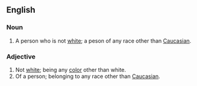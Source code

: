 ==English==
===Noun===
{{en-noun}}
# A person who is not [[white]]; a peson of any race other than [[Caucasian]].

===Adjective===
{{en-adj}}
# Not [[white]]; being any [[color]] other than white.
# Of a person; belonging to any race other than [[Caucasian]].